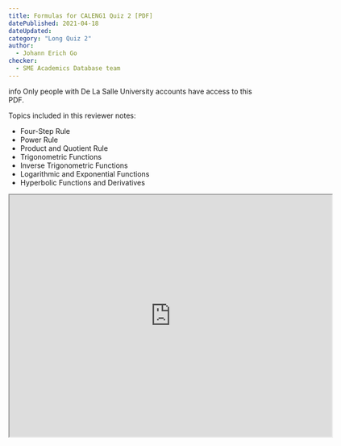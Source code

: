 ```yaml
---
title: Formulas for CALENG1 Quiz 2 [PDF]
datePublished: 2021-04-18
dateUpdated: 
category: "Long Quiz 2"
author: 
  - Johann Erich Go
checker: 
  - SME Academics Database team
---
```


<div role="alert" className="alert">
  <span class="material-symbols-outlined">info</span>
  <span>Only people with De La Salle University accounts have access to this PDF.</span>
</div>

Topics included in this reviewer notes:
* Four-Step Rule 
* Power Rule
* Product and Quotient Rule
* Trigonometric Functions 
* Inverse Trigonometric Functions 
* Logarithmic and Exponential Functions
* Hyperbolic Functions and Derivatives

<iframe src="https://drive.google.com/file/d/1wNXe_hsWH9poMG5UwBpMU07_lr86v4Wb/preview" width="640" height="480" allow="autoplay"></iframe>